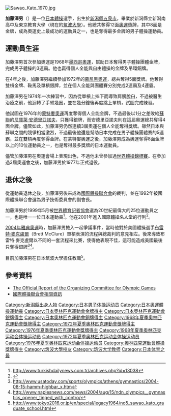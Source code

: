 [[File:Sawao_Kato_1970.jpg|thumb]]
{{MedalTableTop}}
{{MedalSport|男子[[體操|體操]]}}
{{MedalCountry|{{JPN}}}}
{{MedalCompetition|[[奧林匹克運動會|奧林匹克運動會]]}}
{{MedalGold|[[1968年夏季奧林匹克運動會|1968年墨西哥城]]|[[1968年夏季奧林匹克運動會體操比賽|團隊]]}}
{{MedalGold|1968年墨西哥城|個人全能}}
{{MedalGold|1968年墨西哥城|自由體操}}
{{MedalGold|[[1972年夏季奧林匹克運動會|1972年慕尼黑]]|[[1972年夏季奧林匹克運動會體操比賽|團隊]]}}
{{MedalGold|1972年慕尼黑|個人全能}}
{{MedalGold|1972年慕尼黑|雙槓}}
{{MedalGold|[[1976年夏季奧林匹克運動會|1976年蒙特利爾]]|[[1976年夏季奧林匹克運動會體操比賽|團隊]]}}
{{MedalGold|1976年蒙特利爾|雙槓}}
{{MedalSilver|1972年慕尼黑|鞍馬}}
{{MedalSilver|1972年慕尼黑|單槓}}
{{MedalSilver|1976年蒙特利爾|個人全能}}
{{MedalBronze|1968年墨西哥城|吊環}}
{{MedalBottom}}

{{japanese|japanese=加藤沢男|kana=かとう さわお|romaji=Katoō Sawao}}
'''加藤澤男'''（{{bd|1946年|10月11日|catIdx=Katou Sawao}}）是一位[[日本|日本]][[體操|體操]]選手，出生於[[新潟縣|新潟縣]][[五泉市|五泉市]]，畢業於新潟縣立新潟南高中及東京教育大學（現在的[[筑波大學|筑波大學]]）。他總共奪得12面[[奧運|奧運]]獎牌，其中8面是金牌，成為奧運史上最成功的運動員之一，也是奪得最多金牌的男子體操運動員。

==運動員生涯==
加藤澤男首次參加奧運是1968年[[1968年夏季奥林匹克运动会|墨西哥奧運]]，幫助日本奪得男子體操團體金牌，完成男子體操的3連霸。他也贏得個人全能與自由體操的金牌及吊環銅牌。

在4年之後，加藤澤男繼續參加1972年的[[1972年夏季奥林匹克运动会|慕尼黑奧運]]，總共奪得5面獎牌。他奪得雙槓金牌、鞍馬及單槓銀牌，並在個人全能與團體賽分別完成2連霸及4連霸。

加藤澤男在1974年一次練習中，因為從單槓上摔下而導致肩膀脫臼，不過被醫生治療之前，他迴轉了手臂幾圈，並在幾分鐘後再度跳上單槓，試圖完成練習。

他試圖在1976年的[[1976年夏季奥林匹克运动会|蒙特婁奧運]]再度奪得個人全能金牌，不過最後以1分之差敗給[[蘇聯|蘇聯]]的[[尼庫萊·安德里亞諾夫|尼庫萊·安德里亞諾夫]]，只獲得銀牌，而安德里亞諾夫則在這屆奧運總共奪得4面金牌。儘管如此，加藤澤男仍然連續3屆奧運在個人全能奪得獎牌。雖然日本與蘇聯之間的競爭相當激烈，不過最後他還是幫助日本完成在男子體操團體賽的5連霸，並在雙槓再度奪得金牌。在蒙特婁奧運之後，加藤澤男成為奧運奪得8面金牌以上的10位運動員之一，也是奪得最多獎牌的日本運動員。

儘管加藤澤男在奧運會場上表現出色，不過他未曾參加過[[世界體操錦標賽|世界體操錦標賽]]。在參加過3屆奧運會之後，加藤澤男於1977年正式退役。

==退休之後==

從運動員退休之後，加藤澤男後來成為[[國際體操聯合會|國際體操聯合會]]的裁判，並在1992年被國際體操聯合會選為男子技術委員會的副會長。

加藤澤男於1999年5月被[[世界體育記者協會|世界體育記者協會]]選為20世紀最偉大的25位運動員之一，也是唯一一位日本運動員<ref>http://www.turkishdailynews.com.tr/archives.php?id=13038{{dead link|date=2017年11月 |bot=InternetArchiveBot |fix-attempted=yes }}</ref>。他在2001年進入[[國際體操名人堂|國際體操名人堂]]的行列<ref name="hof">{{cite web | title = SAWAO KATO | work = International Gymnastics Hall of Fame | url = http://www.ighof.com/honorees/honorees_kato.html | accessdate = May 12, 2007 | archive-date = 2007-11-23 | archive-url = https://web.archive.org/web/20071123174303/http://www.ighof.com/honorees/honorees_kato.html | dead-url = no }}</ref>。

[[2004年夏季奥林匹克运动会|2004年雅典奧運]]時，加藤澤男捲入一起爭議事件，當時他對於美國體操選手[[布雷特·麥克盧爾|布雷特·麥克盧爾]]（Brett McClure）單槓表演的流程與總裁判的意見相左。後來導致布雷特·麥克盧爾以不同的一套流程來比賽，使得他表現不佳，這可能造成美國最後只奪得銀牌<ref>http://www.usatoday.com/sports/olympics/athens/gymnastics/2004-08-15-hamm-highbar_x.htm</ref><ref>http://www.naplesnews.com/news/2004/aug/15/ndn_olympics__gymnastics_opener_tinged_with_contro/{{Dead link|date=2020年6月 |bot=InternetArchiveBot |fix-attempted=yes }}</ref>。

目前加藤澤男在日本筑波大學擔任教職<ref>http://www.tokyo2016.or.jp/en/special/legacy1964/no5_sawao_kato_graduate_school.html{{dead link|date=2017年11月 |bot=InternetArchiveBot |fix-attempted=yes }}
</ref>。

==參考資料==
{{Reflist}}
*[https://web.archive.org/web/20070612020125/http://www.la84foundation.org/5va/reports_frmst.htm  The Official Report of the Organizing Committee for Olympic Games]
*[http://www.fig-gymnastics.com/cache/html/13732-5773-10001.html 國際體操聯合會相關資訊]{{dead link|date=2017年11月 |bot=InternetArchiveBot |fix-attempted=yes }}

{{奥林匹克运动会男子自由体操冠军}}
{{奥林匹克运动会男子体操个人全能冠军}}
{{奧林匹克運動會男子雙槓冠軍}}
{{奥林匹克运动会体操比赛男子团体全能冠军|1968|1972|1976}}
{{Authority control}}
{{DEFAULTSORT:Katou Sawao}}

[[Category:新潟縣出身人物|Category:新潟縣出身人物]]
[[Category:日本男子体操运动员|Category:日本男子体操运动员]]
[[Category:日本奧運體操運動員|Category:日本奧運體操運動員]]
[[Category:日本奧林匹克運動會金牌得主|Category:日本奧林匹克運動會金牌得主]]
[[Category:日本奧林匹克運動會銀牌得主|Category:日本奧林匹克運動會銀牌得主]]
[[Category:日本奧林匹克運動會銅牌得主|Category:日本奧林匹克運動會銅牌得主]]
[[Category:1968年夏季奧林匹克運動會獎牌得主|Category:1968年夏季奧林匹克運動會獎牌得主]]
[[Category:1972年夏季奧林匹克運動會獎牌得主|Category:1972年夏季奧林匹克運動會獎牌得主]]
[[Category:1976年夏季奧林匹克運動會獎牌得主|Category:1976年夏季奧林匹克運動會獎牌得主]]
[[Category:1968年夏季奥林匹克运动会体操运动员|Category:1968年夏季奥林匹克运动会体操运动员]]
[[Category:1972年夏季奥林匹克运动会体操运动员|Category:1972年夏季奥林匹克运动会体操运动员]]
[[Category:1976年夏季奥林匹克运动会体操运动员|Category:1976年夏季奥林匹克运动会体操运动员]]
[[Category:奧林匹克運動會體操獎牌得主|Category:奧林匹克運動會體操獎牌得主]]
[[Category:筑波大學校友|Category:筑波大學校友]]
[[Category:筑波大学教师|Category:筑波大学教师]]
[[Category:日本体育之最|Category:日本体育之最]]